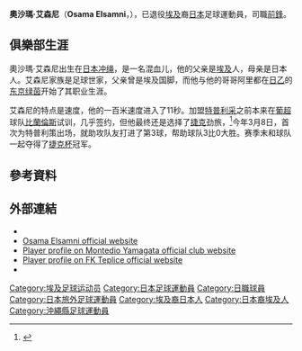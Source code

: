 {{Football player infobox
| playername= 奧沙瑪·艾森尼
| image =
| fullname = Osama Elsamni
| nickname = 
| dateofbirth = {{birth date and age|1988|9|29}} 
| cityofbirth = [[沖繩縣|沖繩縣]][[宜野灣市|宜野灣市]]
| countryofbirth = {{JPN}}
| height = {{height|ft=5|in=11}}
| currentclub  = 已退役
| position = [[前鋒|前鋒]]
| youthyears1 = 2004–2006
| youthclubs1 =[[東京綠茵|東京綠茵青年隊]]
| years1 = 2007–2008
| clubs1 = [[東京綠茵|東京綠茵]]
| caps1 = 0
| goals1 = 0
| years2 = 2008–2010
| clubs2 = [[特普利采足球俱樂部|特普利采]]
| caps2 = 9
| goals2 = 1
| years3 = 2011
| clubs3 = [[山形山神|山形山神]]
| caps3 = 0
| goals3 = 0
| years4 = 2012–2016
| clubs4 = [[橫濱體育及文化會|YSCC橫濱]]
| caps4 = 24
| goals4 = 3
| pcupdate = 2016年11月23日
| ntupdate = 
}}
'''奧沙瑪·艾森尼'''（'''Osama Elsamni'''，{{bd|1988年|9月29日|catidx=Osama Elsamni}}），已退役[[埃及|埃及]]裔[[日本|日本]]足球運動員，司職[[前鋒|前鋒]]。

==俱樂部生涯==
奧沙瑪·艾森尼出生在[[日本|日本]][[冲绳|冲绳]]，是一名混血儿，他的父亲是[[埃及|埃及]]人，母亲是日本人。艾森尼家族是足球世家，父亲曾是埃及国脚，而他与他的哥哥阿里都在[[日乙|日乙]]的[[东京绿茵|东京绿茵]]开始了其职业生涯。

艾森尼的特点是速度，他的一百米速度进入了11秒。加盟[[特普利采足球俱樂部|特普利采]]之前本来在[[葡超|葡超]]球队[[比蘭倫斯|比蘭倫斯]]试训，几乎签约，但他最终还是选择了[[捷克|捷克]]劲旅，<ref>{{Cite web |url=http://www.fkteplice.cz/A-tym/zpravy/9_02_09_osama_elsamni_podepsal_smlouvu.html |title=FK Teplice Official site: Teplice signs Osama Elsamni |access-date=2020-07-13 |archive-date=2009-02-12 |archive-url=https://web.archive.org/web/20090212084659/http://www.fkteplice.cz/A-tym/zpravy/9_02_09_osama_elsamni_podepsal_smlouvu.html |dead-url=yes }}</ref>今年3月8日，首次为特普利策出场，就助攻队友打进了第3球，帮助球队3比0大胜。赛季末和球队一起夺得了[[捷克杯|捷克杯]]冠军。

==參考資料==
{{reflist}}

==外部連結==
*{{J.League player|7824}}
* [https://web.archive.org/web/20090222215454/http://www.elsamniosama.net/ Osama Elsamni official website] {{in lang|ja}}
* [https://web.archive.org/web/20110406010601/http://www.montedio.or.jp/topteam/players/fw/25osama-elsamni.html Player profile on Montedio Yamagata official club website] {{in lang|ja}}
* [https://web.archive.org/web/20090414155616/http://www.fkteplice.cz/karta_hrace/2008-2009/1/elsamni_osama.html Player profile on FK Teplice official website] {{in lang|cs}}
* {{Fotbal DNES|id=3008637}}

{{DEFAULTSORT:Elsamni, Osama}}
[[Category:埃及足球运动员|Category:埃及足球运动员]]
[[Category:日本足球運動員|Category:日本足球運動員]]
[[Category:日職球員|Category:日職球員]]
[[Category:日本旅外足球運動員|Category:日本旅外足球運動員]]
[[Category:埃及裔日本人|Category:埃及裔日本人]]
[[Category:日本裔埃及人|Category:日本裔埃及人]]
[[Category:沖繩縣足球運動員|Category:沖繩縣足球運動員]]